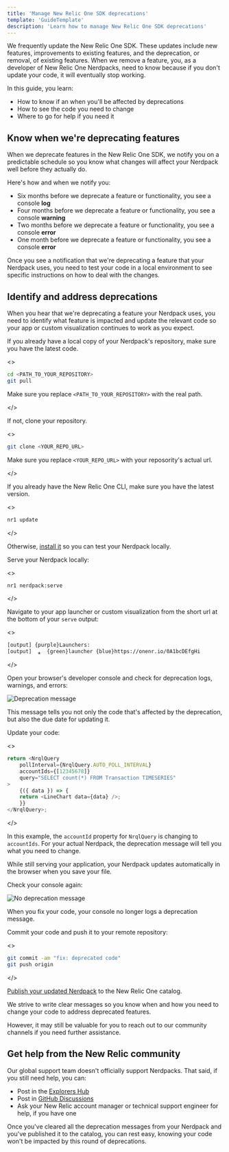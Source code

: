 ```yaml
---
title: 'Manage New Relic One SDK deprecations'
template: 'GuideTemplate'
description: 'Learn how to manage New Relic One SDK deprecations'
---
```


We frequently update the New Relic One SDK. These updates include new features, improvements to existing features, and the deprecation, or removal, of existing features. When we remove a feature, you, as a developer of New Relic One Nerdpacks, need to know because if you don't update your code, it will eventually stop working.

In this guide, you learn:

- How to know if an when you'll be affected by deprecations
- How to see the code you need to change
- Where to go for help if you need it

## Know when we're deprecating features

When we deprecate features in the New Relic One SDK, we notify you on a predictable schedule so you know what changes will affect your Nerdpack well before they actually do.

Here's how and when we notify you:

- Six months before we deprecate a feature or functionality, you see a console **log**
- Four months before we deprecate a feature or functionality, you see a console **warning**
- Two months before we deprecate a feature or functionality, you see a console **error**
- One month before we deprecate a feature or functionality, you see a console **error**

Once you see a notification that we're deprecating a feature that your Nerdpack uses, you need to test your code in a local environment to see specific instructions on how to deal with the changes.

## Identify and address deprecations

When you hear that we're deprecating a feature your Nerdpack uses, you need to identify what feature is impacted and update the relevant code so your app or custom visualization continues to work as you expect.

<Steps>

<Step>

If you already have a local copy of your Nerdpack's repository, make sure you have the latest code.

<>

```bash
cd <PATH_TO_YOUR_REPOSITORY>
git pull
```

<Callout variant="important">

Make sure you replace `<PATH_TO_YOUR_REPOSITORY>` with the real path.

</Callout>

</>

If not, clone your repository.

<>

```bash
git clone <YOUR_REPO_URL>
```

<Callout variant="important">

Make sure you replace `<YOUR_REPO_URL>` with your reposority's actual url.

</Callout>

</>

</Step>

<Step>

If you already have the New Relic One CLI, make sure you have the latest version.

<>

```bash
nr1 update
```

</>

Otherwise, [install it](https://one.newrelic.com/launcher/developer-center.launcher?pane=eyJuZXJkbGV0SWQiOiJkZXZlbG9wZXItY2VudGVyLmhvbWUifQ==) so you can test your Nerdpack locally.

</Step>

<Step>

Serve your Nerdpack locally:

<>

```bash
nr1 nerdpack:serve
```

</>

</Step>

<Step>

Navigate to your app launcher or custom visualization from the short url at the bottom of your `serve` output:

<>

```bash
[output] {purple}Launchers:
[output]  ⁎  {green}launcher {blue}https://onenr.io/0A1bcDEfgHi
```

</>

</Step>

<Step>

Open your browser's developer console and check for deprecation logs, warnings, and errors:

![Deprecation message](../../images/build-an-app/deprecation-msg.png)

This message tells you not only the code that's affected by the deprecation, but also the due date for updating it.

</Step>

<Step>

Update your code:

<>

```js lineHighlight=3
return <NrqlQuery
	pollInterval={NrqlQuery.AUTO_POLL_INTERVAL}
	accountIds={[12345678]}
	query="SELECT count(*) FROM Transaction TIMESERIES"
>
	{({ data }) => {
	return <LineChart data={data} />;
	}}
</NrqlQuery>;
```

</>

In this example, the `accountId` property for `NrqlQuery` is changing to `accountIds`. For your actual Nerdpack, the deprecation message will tell you what you need to change.

While still serving your application, your Nerdpack updates automatically in the browser when you save your file.

</Step>

<Step>

Check your console again:

![No deprecation message](../../images/build-an-app/no-deprecation-msg.png)

When you fix your code, your console no longer logs a deprecation message.

</Step>

<Step>

Commit your code and push it to your remote repository:

<>

```bash
git commit -am "fix: deprecated code"
git push origin
```

</>

</Step>

<Step>

[Publish your updated Nerdpack](/build-apps/publish-deploy/publish/) to the New Relic One catalog.

</Step>

</Steps>

We strive to write clear messages so you know when and how you need to change your code to address deprecated features.

However, it may still be valuable for you to reach out to our community channels if you need further assistance.

## Get help from the New Relic community

Our global support team doesn't officially support Nerdpacks. That said, if you still need help, you can:

- Post in the [Explorers Hub](https://discuss.newrelic.com)
- Post in [GitHub Discussions](https://github.com/newrelic/opensource-website/discussions/897)
- Ask your New Relic account manager or technical support engineer for help, if you have one

Once you've cleared all the deprecation messages from your Nerdpack and you've published it to the catalog, you can rest easy, knowing your code won't be impacted by this round of deprecations.